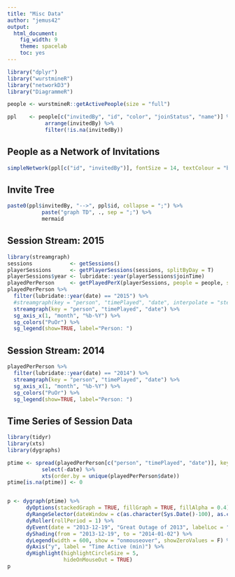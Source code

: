 ```yaml
---
title: "Misc Data"
author: "jemus42"
output:
  html_document:
    fig_width: 9
    theme: spacelab
    toc: yes
---
```


```r
library("dplyr")
library("wurstmineR")
library("networkD3")
library("DiagrammeR")

people <- wurstmineR::getActivePeople(size = "full")

ppl    <- people[c("invitedBy", "id", "color", "joinStatus", "name")] %>%
            arrange(invitedBy) %>%
            filter(!is.na(invitedBy))
```

## People as a Network of Invitations

```r
simpleNetwork(ppl[c("id", "invitedBy")], fontSize = 14, textColour = "black", linkDistance = 200, charge = -200)
```

## Invite Tree

```r
paste0(ppl$invitedBy, "-->", ppl$id, collapse = ";") %>%
           paste("graph TD", ., sep = ";") %>%
           mermaid
```

## Session Stream: 2015

```r
library(streamgraph)
sessions            <- getSessions()
playerSessions      <- getPlayerSessions(sessions, splitByDay = T)
playerSessions$year <- lubridate::year(playerSessions$joinTime)
playedPerPerson     <- getPlayedPerX(playerSessions, people = people, sumBy = "person")
playedPerPerson %>% 
  filter(lubridate::year(date) == "2015") %>%
  #streamgraph(key = "person", "timePlayed", "date", interpolate = "step", offset = "zero") %>%
  streamgraph(key = "person", "timePlayed", "date") %>%
  sg_axis_x(1, "month", "%b-%Y") %>%
  sg_colors("PuOr") %>%
  sg_legend(show=TRUE, label="Person: ")
```

## Session Stream: 2014

```r
playedPerPerson %>% 
  filter(lubridate::year(date) == "2014") %>%
  streamgraph(key = "person", "timePlayed", "date") %>%
  sg_axis_x(1, "month", "%b-%Y") %>%
  sg_colors("PuOr") %>%
  sg_legend(show=TRUE, label="Person: ")
```

## Time Series of Session Data

```r
library(tidyr)
library(xts)
library(dygraphs)

ptime <- spread(playedPerPerson[c("person", "timePlayed", "date")], key = "person", value = "timePlayed") %>%
           select(-date) %>%
           xts(order.by = unique(playedPerPerson$date))
ptime[is.na(ptime)] <- 0


p <- dygraph(ptime) %>% 
      dyOptions(stackedGraph = TRUE, fillGraph = TRUE, fillAlpha = 0.4) %>%
      dyRangeSelector(dateWindow = c(as.character(Sys.Date()-100), as.character(Sys.Date()))) %>%
      dyRoller(rollPeriod = 1) %>%
      dyEvent(date = "2013-12-19", "Great Outage of 2013", labelLoc = "top") %>%
      dyShading(from = "2013-12-19", to = "2014-01-02") %>%
      dyLegend(width = 600, show = "onmouseover", showZeroValues = F) %>%
      dyAxis("y", label = "Time Active (min)") %>%
      dyHighlight(highlightCircleSize = 5,
                  hideOnMouseOut = TRUE)
p
```

